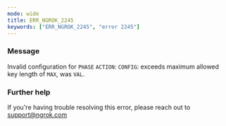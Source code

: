 ```yaml
---
mode: wide
title: ERR_NGROK_2245
keywords: ["ERR_NGROK_2245", "error 2245"]
---
```



### Message

Invalid configuration for `PHASE` `ACTION`: `CONFIG`: exceeds maximum allowed key length of `MAX`, was `VAL`.

<ErrorDetails />

### Further help

If you're having trouble resolving this error, please reach out to [support@ngrok.com](mailto:support@ngrok.com?subject=Help%20with%20ERR_NGROK_2245)
